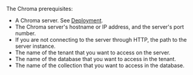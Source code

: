 The Chroma prerequisites:

- A Chroma server. See [Deployment](https://docs.trychroma.com/deployment).
- The Chroma server's hostname or IP address, and the server's port number.
- If you are not connecting to the server through HTTP, the path to the server instance.
- The name of the tenant that you want to access on the server.
- The name of the database that you want to access in the tenant.
- The name of the collection that you want to access in the database.
